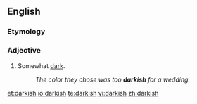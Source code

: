==English==

===Etymology===
{{suffix|dark|ish}}

===Adjective===
{{en-adj}}

# Somewhat [[dark]].
#: ''The color they chose was too '''darkish''' for a wedding.''

[[et:darkish]]
[[io:darkish]]
[[te:darkish]]
[[vi:darkish]]
[[zh:darkish]]